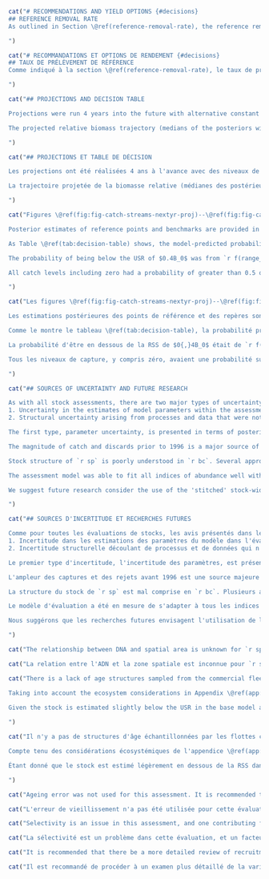 ```r
cat("# RECOMMENDATIONS AND YIELD OPTIONS {#decisions}
## REFERENCE REMOVAL RATE
As outlined in Section \@ref(reference-removal-rate), the reference removal rate was calculated as the amount of constant catch taken each year for the long term to bring the relative spawning biomass to $0.4B_0$. The long-term annual catch calculated was `r f(f_bo_40$catch * 1000)` t. Table \@ref(tab:rate-table) gives the values including the associated instantaneous fishing mortality and annual exploitation rate values.

")
```

```r
cat("# RECOMMANDATIONS ET OPTIONS DE RENDEMENT {#decisions}
## TAUX DE PRÉLÈVEMENT DE RÉFÉRENCE
Comme indiqué à la section \@ref(reference-removal-rate), le taux de prélèvement de référence a été calculé comme la quantité de capture constante prélevée chaque année à long terme pour amener la biomasse reproductrice relative à $0,4B_0$. La capture annuelle à long terme calculée était `r f(f_bo_40$catch * 1000)` t. Le tableau \@ref(tab:rate-table) donne les valeurs, y compris les valeurs associées de mortalité par pêche instantanée et de taux d'exploitation annuel.

")
```

```r
cat("## PROJECTIONS AND DECISION TABLE

Projections were run 4 years into the future with alternative constant catch levels ranging from `r f(min(base_model$proj$tac.vec * 1000))` to `r f(max(base_model$proj$tac.vec * 1000))` t in 1,000 t increments for the years `r assess_yr`--`r assess_yr + base_model$proj$num.projyrs`. Projected log recruitment deviations in the years `r assess_yr`--`r assess_yr + base_model$proj$num.projyrs` were drawn randomly with replacement from the estimated 2010--2019 deviations (omitting the poorly estimated 2020 and 2021 deviations).

The projected relative biomass trajectory (medians of the posteriors with 95% CI) and a closeup view of it are shown in Figures \@ref(fig:fig-rel-biomass-proj) and \@ref(fig:fig-rel-biomass-proj-closeup) respectively. The 95% CI in the trajectory becomes larger the further into the future the projections are run. Using 10,000 t catch in 2024 as an example, the 95% CI for the 2025 biomass spans from `r f(lo_uncert_2025_catch_10, 3)` to `r f(hi_uncert_2025_catch_10, 3)`, which represents a range of `r f(diff_uncert_2025_catch_10, 3)`. This is almost twice the size of the difference between the USR and the LRP (0.2). The large amount of uncertainty should be taken into account when evaluating these projections.

")
```

```r
cat("## PROJECTIONS ET TABLE DE DÉCISION

Les projections ont été réalisées 4 ans à l'avance avec des niveaux de capture constants alternatifs allant de `r f(min(base_model$proj$tac.vec * 1000))` à `r f(max(base_model$proj$tac.vec * 1000))` t par incréments de 1 000 t pour les années `r assess_yr`--`r assess_yr + base_model$proj$num.projyrs - 1`. Les écarts logarithmiques de recrutement projetés pour les années `r assess_yr`--`r assess_yr + base_model$proj$num.projyrs - 1` ont été tirés au hasard avec remplacement à partir des écarts estimés pour la période 2010-2019 (en omettant les écarts mal estimés pour les années 2020 et 2021).

La trajectoire projetée de la biomasse relative (médianes des postérieures avec IC à 95 %) et une vue rapprochée de celle-ci sont présentées dans les figures \@ref(fig:fig-rel-biomass-proj) et \@ref(fig:fig-rel-biomass-proj-closeup) respectivement. L'IC à 95 % de la trajectoire est d'autant plus grand que les projections sont éloignées dans le temps. Si l'on prend l'exemple d'une capture de 10 000 tonnes en 2024, l'IC à 95 % pour la biomasse de 2025 s'étend de `r f(lo_uncert_2025_catch_10, 3)` à `r f(hi_uncert_2025_catch_10, 3)`, ce qui représente une fourchette de `r f(diff_uncert_2025_catch_10, 3)`. Cela représente presque le double de la différence entre la RSS et le PRL (0,2). La grande incertitude doit être prise en compte lors de l'évaluation de ces projections.

")
```

```r
cat("Figures \@ref(fig:fig-catch-streams-nextyr-proj)--\@ref(fig:fig-catch-streams-nextnextnextnextyr-proj) show the medians of the posterior, 50% CI and 95% CI for the relative spawning biomass in the projected years, for each catch level applied. The $B_0$ reference points are also shown along with a reference line for $0.35B_0$. These figures give another view of the medians and uncertainties shown in Figures \@ref(fig:fig-rel-biomass-proj) and \@ref(fig:fig-rel-biomass-proj-closeup), but with each figure representing one projected year only so that each posterior can be more clearly seen.

Posterior estimates of reference points and benchmarks are provided in Table \@ref(tab:reference-points-table). A decision table is presented showing predicted probabilities of undesirable states under the projected catch levels (Table \@ref(tab:decision-table)). An undesirable biomass-based performance measure is defined to occur when the projected spawning biomass is below the reference point or benchmark, e.g. the ratio `r paste0('$B_{', proj_yr, '}/B_\mathrm{ReferencePoint} < 1$')`. Probabilities in the decision tables are measured as the proportion of posterior samples that meet the above criteria.

As Table \@ref(tab:decision-table) shows, the model-predicted probability of the `r proj_yr` relative spawning biomass being below the `r assess_yr` relative spawning biomass ranged from `r prob_2023_2022_catch_0` under `r f(min(base_model$proj$tac.vec * 1000))` t of catch to `r prob_2023_2022_catch_15` under `r f(max(base_model$proj$tac.vec * 1000))` t of catch. The catch that is closest to 0.5 probability of the biomass declining from `r assess_yr` to `r proj_yr` while still being below 0.5 is `r f(catch_less_50_50 * 1000)` t, at a probability of `r val_less_50_50`.

The probability of being below the USR of $0.4B_0$ was from `r f(range_below_04bo[1], 3)` to `r f(range_below_04bo[2], 3)` over the range of catch levels considered; the probability of being below the LRP of $0.2B_0$ for the same catch range was from `r f(range_below_02bo[1], 3)` to `r f(range_below_02bo[2], 3)`.

All catch levels including zero had a probability of greater than 0.5 of the `r proj_yr` biomass being under the $0.4B_0$ reference point.

")
```

```r
cat("Les figures \@ref(fig:fig-catch-streams-nextyr-proj)--\@ref(fig:fig-catch-streams-nextnextnextnextyr-proj) montrent les médianes de la valeur postérieure, l'IC à 50 % et l'IC à 95 % pour la biomasse reproductrice relative dans les années projetées, pour chaque flux de capture appliqué. Les points de référence de la base $B_0$ sont également indiqués, ainsi qu'une ligne de référence pour 0,35B_0$. Ces figures donnent un autre aperçu des médianes et des incertitudes présentées dans la figure \@ref(fig:fig-rel-biomass-proj), mais chaque figure ne représente qu'une seule année projetée, de sorte que chaque postérieur peut être vu plus clairement.

Les estimations postérieures des points de référence et des repères sont fournies dans le tableau \@ref(tab:reference-points-table). Une table de décision est présentée, montrant les probabilités prédites d'états indésirables dans le cadre des niveaux de capture projetés (Tableau \@ref(tab:decision-table)). Une mesure de performance indésirable basée sur la biomasse est définie comme se produisant lorsque la biomasse reproductrice projetée est inférieure au point de référence, par exemple le ratio `r paste0('$B_{', proj_yr, '}/B_\mathrm{ReferencePoint} < 1$')`. Les probabilités dans les tables de décision sont mesurées comme la proportion d'échantillons postérieurs qui répondent aux critères ci-dessus.

Comme le montre le tableau \@ref(tab:decision-table), la probabilité prédite par le modèle que la biomasse de frai relative `r proj_yr` soit inférieure à la biomasse de frai relative `r assess_yr` était comprise entre `r prob_2023_2022_catch_0` et `r f(min(base_model$proj$tac.vec * 1000))` t de capture à `r prob_2023_2022_catch_15` sous `r f(max(base_model$proj$tac.vec * 1000))` t de capture. La prise qui est la plus proche de la probabilité de 0,5 que la biomasse diminue de `r assess_yr` à `r proj_yr` tout en restant en dessous de 0,5 est `r f(catch_less_50_50 * 1000)` t, à une probabilité de `r val_less_50_50`.

La probabilité d'être en dessous de la RSS de $0{,}4B_0$ était de `r f(range_below_04bo[1], 3)` à `r f(range_below_04bo[2], 3)` sur la gamme des niveaux de capture considérés ; la probabilité d'être en dessous du PRL de $0{,}2B_0$ pour la même gamme de capture était de `r f(range_below_02bo[1], 3)` à `r f(range_below_02bo[2], 3)`.

Tous les niveaux de capture, y compris zéro, avaient une probabilité supérieure à 0,5 que la biomasse `r proj_yr` soit inférieure au point de référence $0{,}4B_0$.

")
```

```r
cat("## SOURCES OF UNCERTAINTY AND FUTURE RESEARCH

As with all stock assessments, there are two major types of uncertainty in the advice presented in this document:
1. Uncertainty in the estimates of model parameters within the assessment
2. Structural uncertainty arising from processes and data that were not included in the assessment

The first type, parameter uncertainty, is presented in terms of posterior credible intervals for parameters and state variables such as biomass, recruitment, and fishing mortality. This uncertainty was captured in the decision tables and was further explored using sensitivity analyses. The second type, structural uncertainty, was tested through sensitivity tests of model structure and the inclusion/removal of data.

The magnitude of catch and discards prior to 1996 is a major source of structural uncertainty in this assessment. As discussed in Section \@ref(sec:catch-data), all catch data prior to 1996 were omitted from this assessment on the recommendation of industry advisors and Technical Working Group, as was done in the `r la`. `r sp` is known to have been discarded at sea in large quantities due to proteolysis of the flesh if catches were not landed and frozen quickly after capture. Applications of ratio estimators or models to estimate historical discard rates were rejected as analytical tools due to discarding of whole tows and changes to discarding behaviour over time.

Stock structure of `r sp` is poorly understood in `r bc`. Several approaches are available to improve understanding of stock structure including genetic analysis, analysis of otolith microchemistry, and analysis of life-history traits such as growth and maturity. `r sp` is managed as a coastwide stock. If there are distinct stocks within `r bc` waters, there may be risks associated with taking a large proportion of the TAC from one area. In particular, the less steep decline in the `r qcs` compared to the declines seen in the other survey indexes raises questions about stock structure.

The assessment model was able to fit all indices of abundance well with the possible exception of the `r qcs`. Although the index has declined since 2015 (and in particular in 2021 after the initial Technical Working Group meetings), the decline has been somewhat less pronounced than the other surveys or the `r dcpue`. We attempted to better fit the `r qcs` with survey-specific time-varying selectivity, but we were unable to obtain satisfactory estimates of selectivity and MCMC diagnostics on this model and so used time-invariant selectivity in the base model. It is possible Queen Charlotte Sound represents a nursery ground for `r sp` or factors affecting local distribution or movement (such as environmental conditions) have resulted in a moderately different index pattern in the `r qcs` compared to the other surveys. Overall, the congruence between the coastwide 'stitched' synoptic survey and the `r dcpue` give us some confidence that both data sources are capturing underlying biomass dynamics.

We suggest future research consider the use of the 'stitched' stock-wide geostatistical index as a replacement for considering each of the synoptic surveys as independent samples from the same overall stock (sometimes with different selectivities). The distinct age composition data precluded us from doing that in this assessment, but future research could consider the impact of considering these composition data as independent samples from the same overall stock (perhaps with area and density expansion) or standardizing these data as well with a similar multivariate geostatistical model.

")
```

```r
cat("## SOURCES D'INCERTITUDE ET RECHERCHES FUTURES

Comme pour toutes les évaluations de stocks, les avis présentés dans le présent document comportent deux grands types d'incertitude :
1. Incertitude dans les estimations des paramètres du modèle dans l'évaluation
2. Incertitude structurelle découlant de processus et de données qui n'ont pas été inclus dans l'évaluation.

Le premier type d'incertitude, l'incertitude des paramètres, est présenté en termes d'intervalles crédibles postérieurs pour les paramètres et les variables d'état telles que la biomasse, le recrutement et la mortalité par pêche. Cette incertitude a été prise en compte dans les tables de décision et a été explorée plus avant à l'aide d'analyses de sensibilité.

L'ampleur des captures et des rejets avant 1996 est une source majeure d'incertitude structurelle dans cette évaluation. Comme indiqué à la section \@ref(sec:catch-data), toutes les données de capture antérieures à 1996 ont été omises de cette évaluation sur recommandation des conseillers du secteur et du groupe de travail technique, comme cela a été fait dans le cas de `r la`. On sait que le `r sp` a été rejeté en mer en grandes quantités en raison de la protéolyse de la chair si les captures n'étaient pas débarquées et congelées rapidement après la capture. Les applications d'estimateurs de ratios ou de modèles pour estimer les taux de rejets historiques ont été rejetées en tant qu'outils analytiques en raison des rejets de traits entiers et des changements de comportement en matière de rejets au fil du temps.

La structure du stock de `r sp` est mal comprise en `r bc`. Plusieurs approches sont disponibles pour améliorer la compréhension de la structure du stock, y compris l'analyse génétique, l'analyse de la microchimie des otolithes et l'analyse des traits du cycle de vie tels que la croissance et la maturité. `r sp` est géré comme un stock couvrant l'ensemble de la côte. S'il existe des stocks distincts dans les eaux de la CB, le fait de prélever une grande partie du TAC dans une zone peut présenter des risques. En particulier, le déclin moins prononcé du `r qcs` par rapport aux déclins observés dans les autres indices d'enquête soulève des questions sur la structure du stock.

Le modèle d'évaluation a été en mesure de s'adapter à tous les indices d'abondance, à l'exception peut-être du `r qcs`. Bien que l'indice ait diminué depuis 2015 (et en particulier en 2021 après les premières réunions du groupe de travail technique), le déclin a été un peu moins prononcé que pour les autres enquêtes ou le `r dcpue`. Nous avons tenté de mieux ajuster le `r qcs` avec une sélectivité variable dans le temps spécifique à l'enquête, mais nous n'avons pas été en mesure d'obtenir des estimations satisfaisantes de la sélectivité et des diagnostics MCMC sur ce modèle et nous avons donc utilisé une sélectivité invariante dans le temps dans le modèle de base. Il est possible que le détroit de la Reine-Charlotte représente une zone d'alevinage pour les `r sp` ou que des facteurs affectant la distribution locale ou les mouvements (tels que les conditions environnementales) aient entraîné un modèle d'indice modérément différent dans les `r qcs` par rapport aux autres relevés. Dans l'ensemble, la concordance entre l'étude synoptique 'cousue' sur l'ensemble de la côte et le `r dcpue` nous permet de croire que les deux sources de données capturent la dynamique sous-jacente de la biomasse.

Nous suggérons que les recherches futures envisagent l'utilisation de l'indice géostatistique 'recousu' pour l'ensemble du stock en remplacement de la prise en compte de chacune des campagnes synoptiques comme des échantillons indépendants du même stock global (parfois avec des sélectivités différentes). Les données distinctes sur la composition par âge nous ont empêchés de le faire dans cette évaluation, mais les recherches futures pourraient envisager l'impact de la prise en compte de ces données sur la composition comme des échantillons indépendants du même stock global (peut-être avec une expansion de la zone et de la densité) ou de la normalisation de ces données avec un modèle géostatistique multivarié similaire.

")
```

```r
cat("The relationship between DNA and spatial area is unknown for `r sp`. In future it is recommended that a genetic study take place to determine differences between `r sp` found in the Strait of Georgia, Queen Charlotte Sound, Hecate Strait, and WCVI.")
```

```r
cat("La relation entre l'ADN et la zone spatiale est inconnue pour `r sp`. À l'avenir, il est recommandé de réaliser une étude génétique pour déterminer les différences entre les `r sp` trouvés dans le détroit de Géorgie, le détroit de la Reine-Charlotte, le détroit d'Hécate et la COIV.")
```

```r
cat("There is a lack of age structures sampled from the commercial fleets from 2020 onwards. This would have had a minimal effect on this assessment given the last year of data was 2021. However, this may have an increasingly large impact on the assessment in terms of estimating selectivity, recruitment, and tracking age-cohorts within the composition data. Retrospective analyses could be conducted excluding existing commercial age data to partially evaluate this impact. Simulation analyses, possibly including closed-loop simulation, could also evaluate this impact. However, we think it is reasonable to assume that some level of continued age structure sampling from the commercial fleet will be important to this assessment going forward. It is suggested that collecting maturity data from winter samples (from commercial fisheries or surveys) could help reconcile the position of the maturity ogives with respect to selectivity curves because this species is a winter spawner while all the structured surveys operate in the spring/summer/fall months. In addition, future work could investigate various treatments of dynamic B0 (e.g., @berger2019).

Taking into account the ecosystem considerations in Appendix \@ref(app:eco) and known biology of `r sp`, there are no clear indications that current environmental conditions should modify the catch advice in this assessment. Future research could evaluate incorporating environmental variables into the `r sp` stock advice more explicitly. It is not clear what mechanism this should entail, although options may include linking environmental indices to natural mortality or recruitment processes [e.g., @wham]. Other options would include adjusting target fishing mortality based on ecosystem modelling [@howell2021] or through closed-loop simulation that aims to find management procedures that are robust to uncertainties about future environmental conditions [e.g., @anderson2020gfmp].
  
Given the stock is estimated slightly below the USR in the base model and close to the LRP under one sensitivity model with higher recruitment variation, as well as declining estimated spawning stock biomass, declining survey indices, and declining estimated recruitment, it is suggested that this stock assessment be updated with new data on a relatively short interval. We suggest an appropriate interval would be two years once one additional survey will have been conducted for each subregion and new commercial biological samples will hopefully be available for aging.

")
```

```r
cat("Il n'y a pas de structures d'âge échantillonnées par les flottes commerciales à partir de 2020. Cela n'aurait eu qu'un effet minime sur cette évaluation étant donné que la dernière année de données était 2021. Toutefois, cela pourrait avoir un impact de plus en plus important sur l'évaluation en termes d'estimation de la sélectivité, du recrutement et du suivi des cohortes d'âge dans les données de composition. Des analyses rétrospectives pourraient être menées en excluant les données commerciales existantes sur l'âge afin d'évaluer partiellement cet impact. Des analyses de simulation, comprenant éventuellement une simulation en boucle fermée, pourraient également évaluer cet impact. Cependant, nous pensons qu'il est raisonnable de supposer qu'un certain niveau d'échantillonnage continu de la structure d'âge de la flotte commerciale sera important pour cette évaluation à l'avenir. Il est suggéré que la collecte de données sur la maturité à partir d'échantillons hivernaux (provenant de pêcheries commerciales ou d'enquêtes) pourrait aider à réconcilier la position des ogives de maturité en ce qui concerne les courbes de sélectivité, car cette espèce est un reproducteur hivernal alors que toutes les enquêtes structurées opèrent pendant les mois de printemps/été/automne. En outre, des travaux futurs pourraient étudier divers traitements du B0 dynamique (par exemple, @berger2019).

Compte tenu des considérations écosystémiques de l'appendice \@ref(app:eco) et de la biologie connue du `r sp`, rien n'indique clairement que les conditions environnementales actuelles devraient modifier l'avis sur les captures dans cette évaluation. Les recherches futures pourraient évaluer l'incorporation de variables environnementales dans l'avis sur le stock de `r sp` de manière plus explicite. Le mécanisme à mettre en œuvre n'est pas clair, bien que des options puissent inclure l'établissement d'un lien entre les indices environnementaux et les processus de mortalité naturelle ou de recrutement [par exemple, @wham]. D'autres options pourraient inclure l'ajustement de la mortalité par pêche cible sur la base de la modélisation de l'écosystème [@howell2021] ou par le biais d'une simulation en boucle fermée qui vise à trouver des procédures de gestion qui sont robustes aux incertitudes sur les conditions environnementales futures [par exemple, @anderson2020gfmp].

Étant donné que le stock est estimé légèrement en dessous de la RSS dans le modèle de base et proche du PRL dans un modèle de sensibilité avec une plus grande variation du recrutement, ainsi qu'une biomasse estimée du stock reproducteur en baisse, des indices de relevés en baisse et un recrutement estimé en baisse, il est suggéré que cette évaluation du stock soit mise à jour avec de nouvelles données sur un intervalle relativement court. Nous suggérons un intervalle approprié de deux ans, une fois qu'une étude supplémentaire aura été réalisée pour chaque sous-région et que de nouveaux échantillons biologiques commerciaux seront, espérons-le, disponibles pour le vieillissement.

")
```

```r
cat("Ageing error was not used for this assessment. It is recommended that an ageing error matrix be included in the assessment model, to determine model sensitivity to ageing error.")
```

```r
cat("L'erreur de vieillissement n'a pas été utilisée pour cette évaluation. Il est recommandé d'inclure une matrice d'erreur de vieillissement dans le modèle d'évaluation, afin de déterminer la sensibilité du modèle à l'erreur de vieillissement.")
```

```r
cat("Selectivity is an issue in this assessment, and one contributing factor could be catchability changing over time. It is recommended that time-varying catchibility be explored in future assessments if the model framework allows for it.")
```

```r
cat("La sélectivité est un problème dans cette évaluation, et un facteur contributif pourrait être l'évolution de la capturabilité dans le temps. Il est recommandé d'étudier la variabilité temporelle de la capturabilité dans les évaluations futures si le cadre du modèle le permet.")
```

```r
cat("It is recommended that there be a more detailed review of recruitment variance and initial biomass assumptions in future assessments. This includes recruitment assumptions into the projection years.")
```

```r
cat("Il est recommandé de procéder à un examen plus détaillé de la variance du recrutement et des hypothèses de biomasse initiale dans les évaluations futures. Cela inclut les hypothèses de recrutement pour les années de projection.")
```
